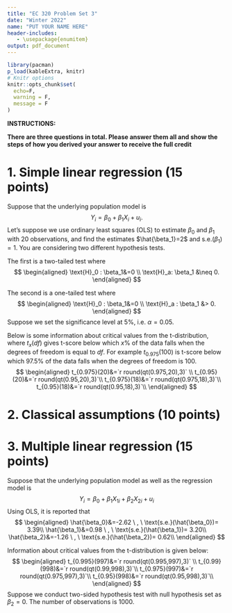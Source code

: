 ```yaml
---
title: "EC 320 Problem Set 3"
date: "Winter 2022"
name: "PUT YOUR NAME HERE"
header-includes:
   - \usepackage{enumitem}
output: pdf_document
---
```




```r
library(pacman)
p_load(kableExtra, knitr)
# Knitr options
knitr::opts_chunk$set(
  echo=F,
  warning = F,
  message = F
)  
```


**INSTRUCTIONS:**

**There are three questions in total. Please answer them all and show the steps of how you derived your answer to receive the full credit**

# 1. Simple linear regression (15 points)
Suppose that the underlying population model is
$$
Y_i = \beta_0 + \beta_1 X_i + u_i.
$$
Let's suppose we use ordinary least squares (OLS) to estimate $\beta_0$ and $\beta_1$ with 20 observations, and find the estimates $\hat{\beta_1}=2$ and $\text{s.e.}({\beta_1})=1$. You are considering two different hypothesis tests. 

The first is a two-tailed test where
$$
\begin{aligned}
  \text{H}_0 : \beta_1&=0 \\
  \text{H}_a: \beta_1 &\neq 0.
\end{aligned}
$$

The second is a one-tailed test where
$$
\begin{aligned}
  \text{H}_0 : \beta_1&=0 \\
  \text{H}_a : \beta_1 &> 0.
\end{aligned}
$$
Suppose we set the significance level at 5\%, i.e. $\alpha=0.05.$

Below is some information about critical values from the t-distribution, where $t_x(df)$ gives t-score below which $x\%$ of the data falls when the degrees of freedom is equal to $df$. For example $t_0.975(100)$ is t-score below which 97.5% of the data falls when the degrees of freedom is 100. 
$$
\begin{aligned}
  t_{0.975}(20)&=`r round(qt(0.975,20),3)` \\
  t_{0.95}(20)&=`r round(qt(0.95,20),3)`\\
  t_{0.975}(18)&=`r round(qt(0.975,18),3)`\\
  t_{0.95}(18)&=`r round(qt(0.95,18),3)`\\
\end{aligned}
$$

\begin{enumerate}[label=(\alph*)]
  \item Calculate t-statistics of the first hypothesis test.
  \item Run the first hypothesis test at 5\% significance level and state your conclusion. 
  \item Calculate t-statistics of the second hypothesis test.
  \item Run the second hypothesis test at 5\% significance level and state your conclusion.
  \item Construct a 95\% confidence interval of $\beta_1$.
\end{enumerate}


\newpage

# 2. Classical assumptions (10 points)

\begin{enumerate}[label=(\alph*)]
  \item Provide me a quick scatter plot that violates sample variation assumption.
  \item Provide me a quick scatter plot that violates homoskedasticity assumption.
  \item Explain in your own words what Gauss-Markov Theorem is. Make sure that you reference the classical assumptions.
\end{enumerate}

# 3. Multiple linear regression (15 points)

Suppose that the underlying population model as well as the regression model is
$$
Y_i = \beta_0 + \beta_1X_{1i} + \beta_2 X_{2i}+u_i
$$
Using OLS, it is reported that 
$$
\begin{aligned}
  \hat{\beta_0}&=-2.62 \ , \  \text{s.e.}(\hat{\beta_0})= 3.39\\
  \hat{\beta_1}&=0.98 \ , \  \text{s.e.}(\hat{\beta_1})= 3.20\\
  \hat{\beta_2}&=-1.26 \ , \  \text{s.e.}(\hat{\beta_2})= 0.62\\
\end{aligned}
$$

Information about critical values from the t-distribution is given below:
$$
\begin{aligned}
  t_{0.995}(997)&=`r round(qt(0.995,997),3)` \\
  t_{0.99}(998)&=`r round(qt(0.99,998),3)`\\
  t_{0.975}(997)&=`r round(qt(0.975,997),3)`\\
  t_{0.95}(998)&=`r round(qt(0.95,998),3)`\\
\end{aligned}
$$
Suppose we conduct two-sided hypothesis test with null hypothesis set as $\beta_2 = 0$.  The number of observations is 1000.

\begin{enumerate}[label=(\alph*)]
  \item Is $\hat{\beta_2}$ statistically significant at 5\% significance level?
  \item Is $\hat{\beta_2}$ statistically significant at 1\% significance level?
  \item Interpret $\hat{\beta_1}$ as in terms of units of $Y$ and $X_1$.
  \item Suppose instead that we estimate the following regression model using OLS
  $$
    Y_i = \beta_0 + \beta_1 X_{1i}+u_i,
  $$ and find $\hat{\beta_0}=-5.09$ and $\hat{\beta_1}=-5.32$. Find the omitted variable bias. 
  \item Continuing on (d), what can you infer about the sign of the covariance between $X_1$ and $X_2$? 
\end{enumerate}





